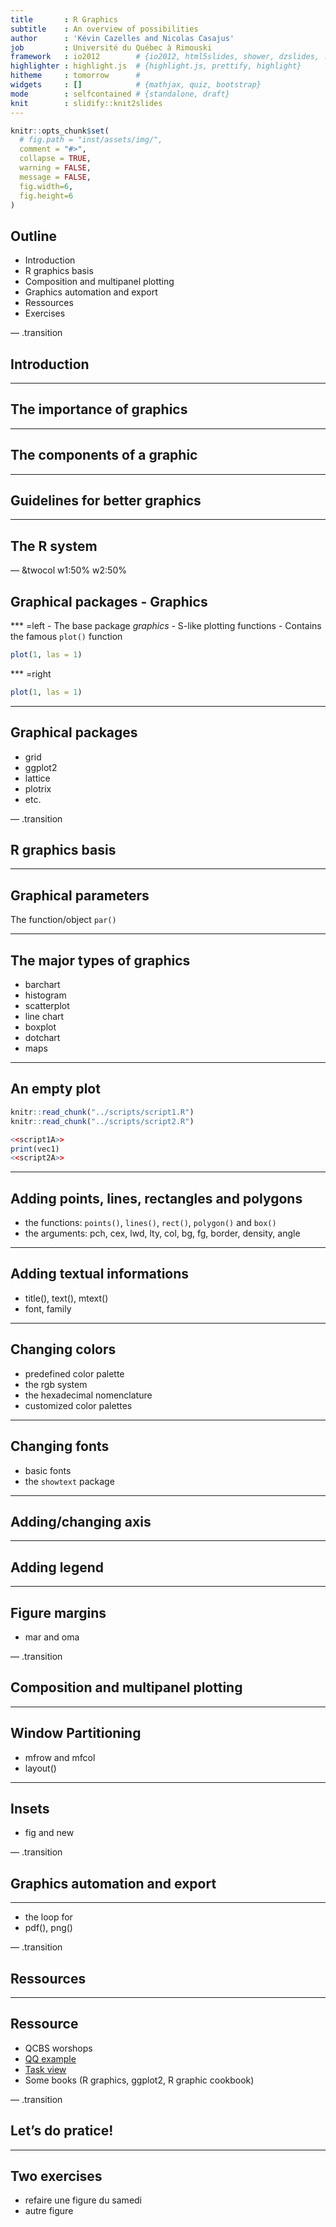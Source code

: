 ```yaml
---
title       : R Graphics
subtitle    : An overview of possibilities
author      : 'Kévin Cazelles and Nicolas Casajus'
job         : Université du Québec à Rimouski
framework   : io2012        # {io2012, html5slides, shower, dzslides, ...}
highlighter : highlight.js  # {highlight.js, prettify, highlight}
hitheme     : tomorrow      #
widgets     : []            # {mathjax, quiz, bootstrap}
mode        : selfcontained # {standalone, draft}
knit        : slidify::knit2slides
---
```


<!--
# Custom the slidify.css
# J'ai fait un makefile, tu as juste à taper make !
# Tu peux le faire dans atom directement
-->

<!-- To set knitr  -->
```r
knitr::opts_chunk$set(
  # fig.path = "inst/assets/img/",
  comment = "#>",
  collapse = TRUE,
  warning = FALSE,
  message = FALSE,
  fig.width=6,
  fig.height=6
)
```




## Outline

- Introduction
- R graphics basis
- Composition and multipanel plotting
- Graphics automation and export
- Ressources
- Exercises

--- .transition

## Introduction

---

## The importance of graphics


---

## The components of a graphic

---

## Guidelines for better graphics

---

## The R system

--- &twocol w1:50% w2:50%

## Graphical packages - Graphics

*** =left
- The base package *graphics*
- S-like plotting functions
- Contains the famous `plot()` function

```r
plot(1, las = 1)
```

*** =right
```r
plot(1, las = 1)
```

---

## Graphical packages

- grid
- ggplot2
- lattice
- plotrix
- etc.

--- .transition

## R graphics basis

---

## Graphical parameters

The function/object `par()`

---

## The major types of graphics

- barchart
- histogram
- scatterplot
- line chart
- boxplot
- dotchart
- maps

---

## An empty plot

```r
knitr::read_chunk("../scripts/script1.R")
knitr::read_chunk("../scripts/script2.R")
```

```r
<<script1A>>
print(vec1)
<<script2A>>
```

---

## Adding points, lines, rectangles and polygons

- the functions: `points()`, `lines()`, `rect()`, `polygon()` and `box()`
- the arguments: pch, cex, lwd, lty, col, bg, fg, border, density, angle

---

## Adding textual informations

- title(), text(), mtext()
- font, family

---

## Changing colors

- predefined color palette
- the rgb system
- the hexadecimal nomenclature
- customized color palettes

---

## Changing fonts

- basic fonts
- the `showtext` package

---

## Adding/changing axis

---

## Adding legend

---

## Figure margins

- mar and oma

--- .transition

## Composition and multipanel plotting

---

## Window Partitioning

- mfrow and mfcol
- layout()

---

## Insets

- fig and new

--- .transition

## Graphics automation and export

---

- the loop for
- pdf(), png()

--- .transition

## Ressources

---

## Ressource

- QCBS worshops
- [QQ example](http://kevincazelles)
- [Task view](https://cran.r-project.org/web/views/Graphics.html)
- Some books (R graphics, ggplot2, R graphic cookbook)

--- .transition

## Let's do pratice!

---

## Two exercises

- refaire une figure du samedi
- autre figure
